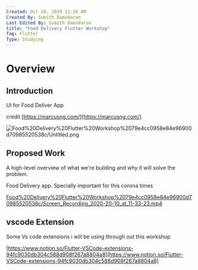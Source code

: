 ```yaml
---
Created: Oct 20, 2020 11:26 AM
Created By: Sumith Damodaran
Last Edited By: Sumith Damodaran
title: "Food Delivery Flutter Workshop"
Tag: Flutter
Type: Studying
---
```


# Overview

## Introduction

UI for Food Deliver App

credit [https://marcusng.com/](https://marcusng.com/)

![Food%20Delivery%20Flutter%20Workshop%2079e4cc0958e84e96900d70985520538c/Untitled.png](Food%20Delivery%20Flutter%20Workshop%2079e4cc0958e84e96900d70985520538c/Untitled.png)

## Proposed Work

A high-level overview of what we're building and why it will solve the problem.

Food Delivery app. Specially important for this corona times

[Food%20Delivery%20Flutter%20Workshop%2079e4cc0958e84e96900d70985520538c/Screen_Recording_2020-20-10_at_11-33-23.mp4](Food%20Delivery%20Flutter%20Workshop%2079e4cc0958e84e96900d70985520538c/Screen_Recording_2020-20-10_at_11-33-23.mp4)

## vscode Extension

Some Vs code extensions i will be using through out this workshop

[https://www.notion.so/Flutter-VSCode-extensions-94fc9030db304c588d908f267a8804a8](https://www.notion.so/Flutter-VSCode-extensions-94fc9030db304c588d908f267a8804a8)


